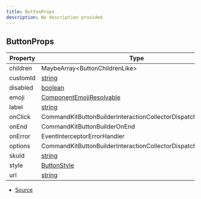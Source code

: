```yaml
---
title: ButtonProps
description: No description provided
---
```


## ButtonProps

| Property | Type | Value |
| ----------- | ----------- | ----------- |
| children | MaybeArray\<ButtonChildrenLike> | N/A |
| customId | [string](https://developer.mozilla.org/en-US/docs/Web/JavaScript/Reference/Global_Objects/String) | N/A |
| disabled | [boolean](https://developer.mozilla.org/en-US/docs/Web/JavaScript/Reference/Global_Objects/Boolean) | N/A |
| emoji | [ComponentEmojiResolvable](https://discord.js.org/docs/packages/discord.js/main/ComponentEmojiResolvable:TypeAlias) | N/A |
| label | [string](https://developer.mozilla.org/en-US/docs/Web/JavaScript/Reference/Global_Objects/String) | N/A |
| onClick | CommandKitButtonBuilderInteractionCollectorDispatch | N/A |
| onEnd | CommandKitButtonBuilderOnEnd | N/A |
| onError | EventInterceptorErrorHandler | N/A |
| options | CommandKitButtonBuilderInteractionCollectorDispatchContextData | N/A |
| skuId | [string](https://developer.mozilla.org/en-US/docs/Web/JavaScript/Reference/Global_Objects/String) | N/A |
| style | [ButtonStyle](https://discord-api-types.dev/api/discord-api-types-v10/enum/ButtonStyle) | N/A |
| url | [string](https://developer.mozilla.org/en-US/docs/Web/JavaScript/Reference/Global_Objects/String) | N/A |


- [Source](https://github.com/underctrl-io/commandkit/blob/f8cc07d11d2ae5ed7f529adff1649936223e27b2/packages/commandkit/src/components/button/Button.ts#L14)